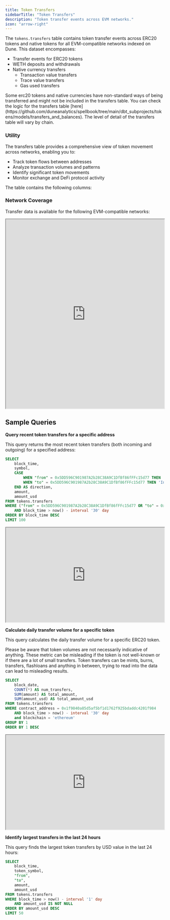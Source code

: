 ```yaml
---
title: Token Transfers
sidebarTitle: "Token Transfers"
description: "Token transfer events across EVM networks."
icon: "arrow-right"
---
```


The `tokens.transfers` table contains token transfer events across ERC20 tokens and native tokens for all EVM-compatible networks indexed on Dune. This dataset encompasses:

- Transfer events for ERC20 tokens
- WETH deposits and withdrawals
- Native currency transfers
  - Transaction value transfers
  - Trace value transfers
  - Gas used transfers

<Info>
 Some erc20 tokens and native currencies have non-standard ways of being transferred and might not be included in the transfers table.
 You can check the logic for the transfers table [here](https://github.com/duneanalytics/spellbook/tree/main/dbt_subprojects/tokens/models/transfers_and_balances). The level of detail of the transfers table will vary by chain.
</Info>

### Utility

The transfers table provides a comprehensive view of token movement across networks, enabling you to:

- Track token flows between addresses
- Analyze transaction volumes and patterns
- Identify significant token movements
- Monitor exchange and DeFi protocol activity


The table contains the following columns:


<ColumnDescriptions tableSchema="tokens" tableName="transfers" />


<TableSample tableSchema="tokens" tableName="transfers" />

### Network Coverage

Transfer data is available for the following EVM-compatible networks:

<div>
  <iframe
    src="https://dune.com/embeds/3695907/6218008/"
    width="100%"
    height="600px"
  ></iframe>
</div>


## Sample Queries

**Query recent token transfers for a specific address**

This query returns the most recent token transfers (both incoming and outgoing) for a specified address:

```sql
SELECT
    block_time,
    symbol,
    CASE 
        WHEN "from" = 0x5DD596C901987A2b28C38A9C1DfBf86fFFc15d77 THEN 'Outgoing'
        WHEN "to" = 0x5DD596C901987A2b28C38A9C1DfBf86fFFc15d77 THEN 'Incoming'
    END AS direction,
    amount,
    amount_usd
FROM tokens.transfers
WHERE ("from" = 0x5DD596C901987A2b28C38A9C1DfBf86fFFc15d77 OR "to" = 0x5DD596C901987A2b28C38A9C1DfBf86fFFc15d77)
    AND block_time > now() - interval '30' day
ORDER BY block_time DESC
LIMIT 100
```

<div>
  <iframe
    src="https://dune.com/embeds/3999506/6732340/"
    width="100%"
    height="300px"
  ></iframe>
</div>

**Calculate daily transfer volume for a specific token**

This query calculates the daily transfer volume for a specific ERC20 token. 

Please be aware that token volumes are not necessarily indicative of anything. These metric can be misleading if the token is not well-known or if there are a lot of small transfers. Token transfers can be mints, burns, transfers, flashloans and anything in between, trying to read into the data can lead to misleading results.

```sql
SELECT
    block_date,
    COUNT(*) AS num_transfers,
    SUM(amount) AS total_amount,
    SUM(amount_usd) AS total_amount_usd
FROM tokens.transfers
WHERE contract_address = 0x1f9840a85d5af5bf1d1762f925bdaddc4201f984
    AND block_time > now() - interval '30' day
    and blockchain = 'ethereum'
GROUP BY 1
ORDER BY 1 DESC
```

<div>
  <iframe
    src="https://dune.com/embeds/3999595/6732454/"
    width="100%"
    height="300px"
  ></iframe>
</div>

**Identify largest transfers in the last 24 hours**

This query finds the largest token transfers by USD value in the last 24 hours:

```sql
SELECT
    block_time,
    token_symbol,
    "from",
    "to",
    amount,
    amount_usd
FROM tokens.transfers
WHERE block_time > now() - interval '1' day
    AND amount_usd IS NOT NULL
ORDER BY amount_usd DESC
LIMIT 50
```
